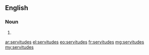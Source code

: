 ==English==

===Noun===
{{head|en|noun plural form}}

# {{plural of|servitude|lang=en}}

[[ar:servitudes]]
[[el:servitudes]]
[[eo:servitudes]]
[[fr:servitudes]]
[[mg:servitudes]]
[[my:servitudes]]